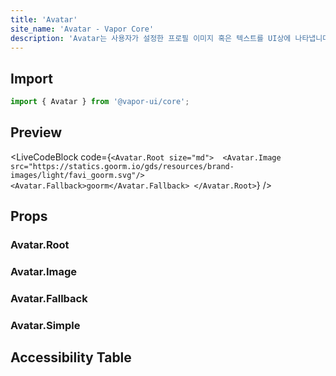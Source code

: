 ```yaml
---
title: 'Avatar'
site_name: 'Avatar - Vapor Core'
description: 'Avatar는 사용자가 설정한 프로필 이미지 혹은 텍스트를 UI상에 나타냅니다.'
---
```


## Import

```js
import { Avatar } from '@vapor-ui/core';
```

## Preview

<LiveCodeBlock
    code={`<Avatar.Root size="md"> 
    <Avatar.Image src="https://statics.goorm.io/gds/resources/brand-images/light/favi_goorm.svg"/>
    <Avatar.Fallback>goorm</Avatar.Fallback>
</Avatar.Root>`}
/>

## Props

### Avatar.Root

<PropsTable file="avatar" section="props" />

### Avatar.Image

<PropsTable file="avatar" section="imageProps" />

### Avatar.Fallback

<PropsTable file="avatar" section="fallbackProps" />

### Avatar.Simple

<PropsTable file="avatar" section="simpleProps" />

## Accessibility Table

<AccessibilityTable file="avatar" />
